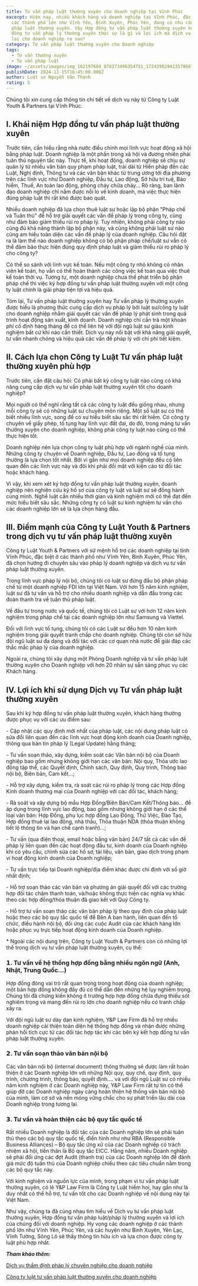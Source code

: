 ```yaml
---
title: Tư vấn pháp luật thường xuyên cho doanh nghiệp tại Vĩnh Phúc
excerpt: Hiện nay, nhiều khách hàng và doanh nghiệp tại Vĩnh Phúc, đặc biệt là ở
  các thành phố lớn như Vĩnh Yên, Bình Xuyên, Phúc Yên, đang có nhu cầu tư vấn
  pháp luật thường xuyên. Vậy Hợp đồng tư vấn pháp luật thường xuyên hay Hợp
  đồng tư vấn pháp lý thường xuyên thực sự là gì và lợi ích mà dịch vụ này mang
  lại cho doanh nghiệp ra sao?
category: Tư vấn pháp luật thường xuyên cho Doanh nghiệp
tags:
  - Tư vấn thường xuyên
  - Tư vấn pháp luật
image: ~/assets/images/img_162197684_878273496354751_1724398294135786679_n.jpg
publishDate: 2024-11-15T16:45:00.000Z
author: Luật sư Nguyễn Văn Thành
rating: 5
---
```

Chúng tôi xin cung cấp thông tin chi tiết về dịch vụ này từ Công ty Luật Youth & Partners tại Vĩnh Phúc.

## I. Khái niệm Hợp đồng tư vấn pháp luật thường xuyên

Trước tiên, cần hiểu rằng nhà nước điều chỉnh mọi lĩnh vực hoạt động xã hội bằng pháp luật. Doanh nghiệp là một phần trong xã hội và đương nhiên phải tuân thủ nguyên tắc này. Thực tế, khi hoạt động, doanh nghiệp sẽ chịu sự quản lý từ nhiều văn bản quy phạm pháp luật, trải dài từ Hiến pháp đến các Luật, Nghị định, Thông tư và các văn bản khác từ trung ương tới địa phương trên các lĩnh vực như Doanh nghiệp, Đầu tư, Lao động, Sở hữu trí tuệ, Bảo hiểm, Thuế, An toàn lao động, phòng cháy chữa cháy... Rõ ràng, ban lãnh đạo doanh nghiệp chỉ nắm được nỗi lo về kinh doanh, mà việc thực hiện đúng pháp luật thì rất khó được bao quát.

Nhiều doanh nghiệp đã lựa chọn thuê luật sư hoặc lập bộ phận "Pháp chế và Tuân thủ" để hỗ trợ giải quyết các vấn đề pháp lý trong công ty, cũng như đảm bảo giảm thiểu rủi ro pháp lý. Tuy nhiên, không phải công ty nào cũng đủ khả năng thành lập bộ phận này, và cũng không phải luật sư nào cũng am hiểu toàn diện các vấn đề pháp lý của doanh nghiệp. Câu hỏi đặt ra là làm thế nào doanh nghiệp không có bộ phận pháp chế/luật sư vẫn có thể đảm bảo thực hiện đúng quy định pháp luật và giảm thiểu rủi ro pháp lý cho công ty?

Có thể so sánh với lĩnh vực kế toán. Nếu một công ty nhỏ không có nhân viên kế toán, họ vẫn có thể hoàn thành các công việc kế toán qua việc thuê kế toán thời vụ. Tương tự, một doanh nghiệp chưa thể phát triển bộ phận pháp chế thì việc ký hợp đồng tư vấn pháp luật thường xuyên với một công ty luật chính là giải pháp tiện lợi và hiệu quả.

Tóm lại, Tư vấn pháp luật thường xuyên hay Tư vấn pháp lý thường xuyên được hiểu là phương thức cung cấp dịch vụ pháp lý bởi luật sư/công ty luật cho doanh nghiệp nhằm giải quyết các vấn đề pháp lý phát sinh trong quá trình hoạt động sản xuất, kinh doanh. Doanh nghiệp chỉ cần trả một khoản phí cố định hàng tháng để có thể liên hệ với đội ngũ luật sư giàu kinh nghiệm bất cứ khi nào cần thiết. Dịch vụ này nổi bật với khả năng giải quyết, tư vấn nhanh chóng và hiệu quả các vấn đề pháp lý với chi phí tiết kiệm.

## II. Cách lựa chọn Công ty Luật Tư vấn pháp luật thường xuyên phù hợp

Trước tiên, cần đặt câu hỏi: Có phải bất kỳ công ty luật nào cũng có khả năng cung cấp dịch vụ tư vấn pháp luật thường xuyên tốt cho doanh nghiệp?

Mọi người có thể nghĩ rằng tất cả các công ty luật đều giống nhau, nhưng mỗi công ty sẽ có những luật sư chuyên môn riêng. Một số luật sư có thể biết nhiều lĩnh vực, song để có sự hiểu biết sâu sắc thì rất hiếm. Có công ty chuyên về giấy phép, tố tụng hay lĩnh vực đất đai, do đó, trong mảng tư vấn thường xuyên cho doanh nghiệp, không phải công ty luật nào cũng có thể thực hiện tốt.

Doanh nghiệp nên lựa chọn công ty luật phù hợp với ngành nghề của mình. Những công ty chuyên về Doanh nghiệp, Đầu tư, Lao động và tố tụng thường là lựa chọn tốt nhất. Bởi vì gần như mọi doanh nghiệp đều có liên quan đến các lĩnh vực này và đôi khi phải đối mặt với kiện cáo từ đối tác hoặc khách hàng.

Vì vậy, khi xem xét ký hợp đồng tư vấn pháp luật thường xuyên, doanh nghiệp nên nghiên cứu kỹ hồ sơ của công ty luật và luật sư sẽ đồng hành cùng mình. Nghề luật cần nhiều thời gian và kinh nghiệm mới có thể đạt đến mức hiểu biết sâu sắc. Những công ty có luật sư kinh nghiệm tư vấn cho các doanh nghiệp lớn sẽ là lựa chọn hàng đầu.

## III. Điểm mạnh của Công ty Luật Youth & Partners trong dịch vụ tư vấn pháp luật thường xuyên

Công ty Luật Youth & Partners với sứ mệnh hỗ trợ các doanh nghiệp tại tỉnh Vĩnh Phúc, đặc biệt ở các thành phố như Vĩnh Yên, Bình Xuyên, Phúc Yên, đã chọn hướng đi chuyên sâu vào pháp lý doanh nghiệp và dịch vụ tư vấn pháp luật thường xuyên.

Trong lĩnh vực pháp lý nội bộ, chúng tôi có luật sư đứng đầu bộ phận pháp chế từ một doanh nghiệp FDI lớn tại Việt Nam. Với hơn 15 năm kinh nghiệm, luật sư đã tư vấn và hỗ trợ cho nhiều doanh nghiệp và dẫn đầu trong các đoàn thanh tra về tuân thủ pháp luật.

Về đầu tư trong nước và quốc tế, chúng tôi có Luật sư với hơn 12 năm kinh nghiệm trong pháp chế tại các doanh nghiệp lớn như Samsung và Viettel.

Đối với lĩnh vực tố tụng, chúng tôi có các Luật sư đều hơn 10 năm kinh nghiệm trong giải quyết tranh chấp cho doanh nghiệp. Chúng tôi còn sở hữu đội ngũ luật sư đa dạng và đối tác với các cơ quan nhà nước để giải đáp các thắc mắc pháp lý của doanh nghiệp.

Ngoài ra, chúng tôi xây dựng một Phòng Doanh nghiệp và tư vấn pháp luật thường xuyên cho Doanh nghiệp với hơn 20 nhân sự sẵn sàng phục vụ các Khách hàng.

## IV. Lợi ích khi sử dụng Dịch vụ Tư vấn pháp luật thường xuyên

Sau khi ký hợp đồng tư vấn pháp luật thường xuyên, khách hàng thường được phục vụ với các ưu điểm sau:

\- Cập nhật các quy định mới nhất của pháp luật, các nội dung pháp luật có sửa đổi liên quan đến các lĩnh vực hoạt động kinh doanh của Doanh nghiệp, thông qua bản tin pháp lý (Legal Update) hằng tháng;

\- Tư vấn soạn thảo, xây dựng, kiểm soát các Văn bản nội bộ của Doanh nghiệp bao gồm nhưng không giới hạn các văn bản: Nội quy, Thỏa ước lao động tập thể, các Quyết định, Chính sách, Quy định, Quy trình, Thông báo nội bộ, Biên bản, Cam kết...;

\- Hỗ trợ xây dựng, kiểm tra, rà soát các rủi ro pháp lý trong các Hợp đồng Kinh doanh thương mại của Doanh nghiệp với các đối tác, khách hàng;

\- Rà soát và xây dựng bộ mẫu Hợp Đồng/Biên Bản/Cam Kết/Thông báo… để áp dụng trong lĩnh vực lao động, bao gồm nhưng không giới hạn ở các thể loại văn bản: Hợp Đồng, phụ lục hợp đồng Lao Động, Thử Việc, Đào Tạo, Hợp đồng thuê lại lao động, nhà thầu, Thỏa thuận NDA (thỏa thuận không tiết lộ thông tin và hạn chế cạnh tranh)…;

\- Tư vấn (qua điện thoại, email hoặc bằng văn bản) 24/7 tất cả các vấn đề pháp lý liên quan đến các hoạt động đầu tư, kinh doanh của Doanh nghiệp khi có yêu cầu, chỉnh sửa các hồ sơ, tài liệu, văn bản, giao dịch trong phạm vi hoạt động kinh doanh của Doanh nghiệp;

\- Tư vấn trực tiếp tại Doanh nghiệp/địa điểm khác được chỉ định với số giờ nhất định;

\- Hỗ trợ soạn thảo các văn bản và phương án giải quyết đối với các trường hợp đối tác chậm thanh toán, và/hoặc không thực hiện các nghĩa vụ khác theo các hợp đồng/thỏa thuận đã giao kết với Quý Công ty.

\- Hỗ trợ tư vấn soạn thảo các văn bản pháp lý theo quy định của pháp luật hoặc theo các bộ quy tắc quốc tế để Bên A ban hành, liên quan đến tổ chức, điều hành nội bộ, đối ứng các cuộc Audit của các khách hàng lớn hoặc phục vụ trực tiếp hoạt động kinh doanh của Doanh nghiệp.

\* Ngoài các nội dung trên, Công ty Luật Youth & Partners còn có những lợi thế trong dịch vụ tư vấn pháp luật thường xuyên, cụ thể:

### 𝟭. Tư vấn về hệ thống hợp đồng bằng nhiều ngôn ngữ (Anh, Nhật, Trung Quốc...)

Hợp đồng đóng vai trò rất quan trọng trong hoạt động của doanh nghiệp; một bản hợp đồng không đầy đủ có thể dẫn đến những hệ lụy nghiêm trọng. Chúng tôi đã chứng kiến không ít trường hợp hợp đồng chứa đựng thiếu sót nghiêm trọng và mang đến rủi ro lớn cho doanh nghiệp nếu có tranh chấp xảy ra.

Với đội ngũ luật sư dày dạn kinh nghiệm, Y&P Law Firm đã hỗ trợ nhiều doanh nghiệp cải thiện toàn diện hệ thống hợp đồng và nhận được những phản hồi tích cực từ các đối tác hợp tác khi các bên ký kết hợp đồng tư vấn pháp luật thường xuyên.

### 𝟮. Tư vấn soạn thảo văn bản nội bộ

Các văn bản nội bộ (internal document) thông thường sẽ được làm rất hoàn thiện ở các Doanh nghiệp lớn với những Nội quy, quy chế, quy định, quy trình, chương trình, thông báo, quyết định…. và với đội ngũ Luật sư có nhiều năm kinh nghiệm ở các Doanh nghiệp này, Y&P Law Firm rất tự tin có thể giúp đỡ các Doanh nghiệp ngày càng hoàn thiện hệ thống văn bản nội bộ của mình, làm cơ sở và nền móng vững chắc cho sự phát triển lâu dài của Doanh nghiệp trong tương lai.

### 𝟯. Tư vấn và hoàn thiện các bộ quy tắc quốc tế

Rất nhiều Doanh nghiệp là đối tác của các Doanh nghiệp lớn sẽ phải tuân thủ theo các bộ quy tắc quốc tế, điển hình như như RBA (Responsible Business Alliances) – Bộ quy tắc ứng xử của các Doanh nghiệp có trách nhiệm xã hội, tiền thân là Bộ quy tắc EICC. Hằng năm, nhiều Doanh nghiệp sẽ phải đối ứng các đợt Audit (thanh tra) của các Doanh nghiệp lớn để đánh giá mức độ tuân thủ của Doanh nghiệp chiếu theo các tiêu chuẩn nằm trong các bộ quy tắc này.

Với kinh nghiệm và nguồn lực của mình, trong phạm vi tư vấn pháp luật thường xuyên, có lẽ Y&P Law Firm là Công ty Luật hiếm hoi, hay gần như là duy nhất có thể hỗ trợ, tư vấn tốt cho các Doanh nghiệp về nội dung này tại Việt Nam.

Như vậy, chúng ta đã cùng nhau tìm hiểu về Dịch vụ tư vấn pháp luật thường xuyên, Hợp đồng tư vấn pháp luật/pháp lý thường xuyên và lợi ích của chúng đối với doanh nghiệp. Hy vọng các doanh nghiệp ở các thành phố lớn như Vĩnh Yên, Phúc Yên, và các huyện như Bình Xuyên, Yên Lạc, Vĩnh Tường, Sông Lô sẽ thấy thông tin hữu ích và lựa chọn được công ty luật phù hợp nhất.

***Tham khảo thêm:***

[Dịch vụ thẩm định pháp lý chuyên nghiệp cho doanh nghiệp](https://yplawfirm.vn/dich-vu-danh-gia/dich-vu-tham-dinh-phap-ly-chuyen-nghiep-cho-doanh-nghiep)

[](https://yplawfirm.vn/dich-vu-danh-gia/dich-vu-tham-dinh-phap-ly-chuyen-nghiep-cho-doanh-nghiep)[Công ty luật tư vấn pháp luật thường xuyên cho doanh nghiệp](https://yplawfirm.vn/tu-van-thuong-xuyen/cong-ty-luat-tu-van-phap-ly-thuong-xuyen-cho-doanh-nghiep-uy-tin)
